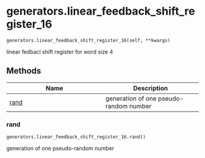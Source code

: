 # generators.linear_feedback_shift_register_16 { #sim_2024.generators.linear_feedback_shift_register_16 }

`generators.linear_feedback_shift_register_16(self, **kwargs)`

linear fedbacl shift register for word size 4

## Methods

| Name | Description |
| --- | --- |
| [rand](#sim_2024.generators.linear_feedback_shift_register_16.rand) | generation of one pseudo-random number |

### rand { #sim_2024.generators.linear_feedback_shift_register_16.rand }

`generators.linear_feedback_shift_register_16.rand()`

generation of one pseudo-random number